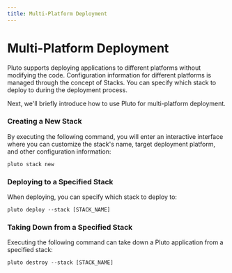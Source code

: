 ```yaml
---
title: Multi-Platform Deployment
---
```


# Multi-Platform Deployment

Pluto supports deploying applications to different platforms without modifying the code. Configuration information for different platforms is managed through the concept of Stacks. You can specify which stack to deploy to during the deployment process.

Next, we'll briefly introduce how to use Pluto for multi-platform deployment.

### Creating a New Stack

By executing the following command, you will enter an interactive interface where you can customize the stack's name, target deployment platform, and other configuration information:

```shell
pluto stack new
```

### Deploying to a Specified Stack

When deploying, you can specify which stack to deploy to:

```shell
pluto deploy --stack [STACK_NAME]
```

### Taking Down from a Specified Stack

Executing the following command can take down a Pluto application from a specified stack:

```shell
pluto destroy --stack [STACK_NAME]
```
